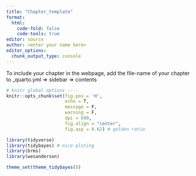 ```yaml
---
title: "Chapter_template"
format: 
  html:
    code-fold: false
    code-tools: true
editor: source
author: <enter your name here>
editor_options: 
  chunk_output_type: console
---
```


To include your chapter in the webpage, add the file-name of your chapter to _quarto.yml => sidebar => contents

```r

# knitr global options ----
knitr::opts_chunk$set(fig.pos = 'H',
                      echo = T,
                      message = F,
                      warning = F, 
                      dpi = 600,
                      fig.align = "center", 
                      fig.asp = 0.62) # golden ratio

library(tidyverse)
library(tidybayes) # nice ploting
library(brms)
library(wesanderson)

theme_set(theme_tidybayes())

```

